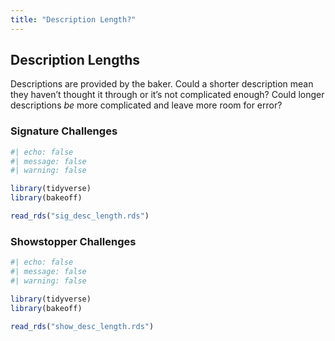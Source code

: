 ```yaml
---
title: "Description Length?"
---
```


## Description Lengths

Descriptions are provided by the baker. Could a shorter description mean they haven't thought it through or it's not complicated enough? Could longer descriptions *be* more complicated and leave more room for error?

### Signature Challenges

```r
#| echo: false
#| message: false
#| warning: false

library(tidyverse)
library(bakeoff)

read_rds("sig_desc_length.rds")
```

### Showstopper Challenges

```r
#| echo: false
#| message: false
#| warning: false

library(tidyverse)
library(bakeoff)

read_rds("show_desc_length.rds")
```
